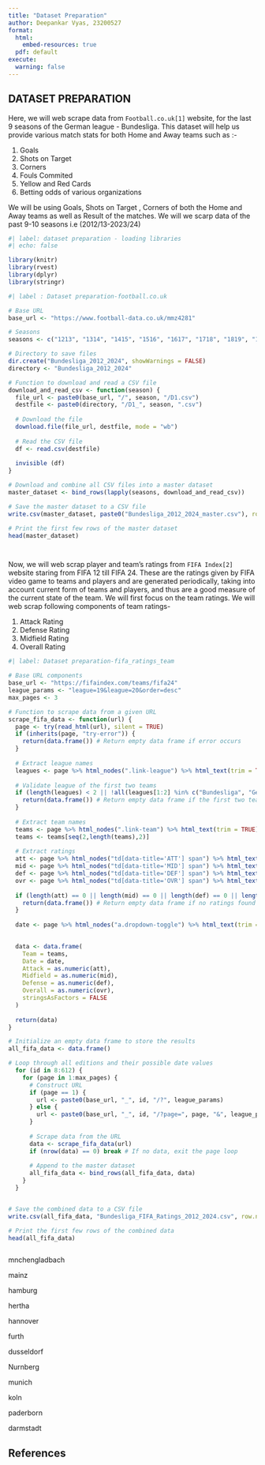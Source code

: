 ```yaml
---
title: "Dataset Preparation"
author: Deepankar Vyas, 23200527
format:
  html:
    embed-resources: true
  pdf: default
execute: 
  warning: false
---
```


## DATASET PREPARATION

Here, we will web scrape data from `Football.co.uk[1]` website, for the last 9 seasons of the German league - Bundesliga. This dataset will help us provide various match stats for both Home and Away teams such as :-

1.  Goals
2.  Shots on Target
3.   Corners
4.  Fouls Commited
5.  Yellow and Red Cards
6.  Betting odds of various organizations

We will be using Goals, Shots on Target , Corners of both the Home and Away teams as well as Result of the matches. We will we scarp data of the past 9-10 seasons i.e (2012/13-2023/24)

```r
#| label: dataset preparation - loading libraries
#| echo: false

library(knitr)
library(rvest)
library(dplyr)
library(stringr)

```

```r
#| label : Dataset preparation-football.co.uk

# Base URL
base_url <- "https://www.football-data.co.uk/mmz4281"

# Seasons
seasons <- c("1213", "1314", "1415", "1516", "1617", "1718", "1819", "1920", "2021", "2122", "2223", "2324")

# Directory to save files
dir.create("Bundesliga_2012_2024", showWarnings = FALSE)
directory <- "Bundesliga_2012_2024"

# Function to download and read a CSV file
download_and_read_csv <- function(season) {
  file_url <- paste0(base_url, "/", season, "/D1.csv")
  destfile <- paste0(directory, "/D1_", season, ".csv")
  
  # Download the file
  download.file(file_url, destfile, mode = "wb")
  
  # Read the CSV file
  df <- read.csv(destfile)
  
  invisible (df)
}

# Download and combine all CSV files into a master dataset
master_dataset <- bind_rows(lapply(seasons, download_and_read_csv))

# Save the master dataset to a CSV file
write.csv(master_dataset, paste0("Bundesliga_2012_2024_master.csv"), row.names = FALSE)

# Print the first few rows of the master dataset
head(master_dataset)




```

Now, we will web scrap player and team's ratings from `FIFA Index[2]` website staring from FIFA 12 till FIFA 24. These are the ratings given by FIFA video game to teams and players and are generated periodically, taking into account current form of teams and players, and thus are a good measure of the current state of the team. We will first focus on the team ratings. We will web scrap following components of team ratings-

1.  Attack Rating
2.  Defense Rating
3.  Midfield Rating
4.  Overall Rating

```r
#| label: Dataset preparation-fifa_ratings_team

# Base URL components
base_url <- "https://fifaindex.com/teams/fifa24"
league_params <- "league=19&league=20&order=desc"
max_pages <- 3

# Function to scrape data from a given URL
scrape_fifa_data <- function(url) {
  page <- try(read_html(url), silent = TRUE)
  if (inherits(page, "try-error")) {
    return(data.frame()) # Return empty data frame if error occurs
  }
  
  # Extract league names
  leagues <- page %>% html_nodes(".link-league") %>% html_text(trim = TRUE)
  
  # Validate league of the first two teams
  if (length(leagues) < 2 || !all(leagues[1:2] %in% c("Bundesliga", "Germany 1. Bundesliga (1)"))) {
    return(data.frame()) # Return empty data frame if the first two teams' leagues are not Bundesliga
  }
  
  # Extract team names
  teams <- page %>% html_nodes(".link-team") %>% html_text(trim = TRUE)
  teams <- teams[seq(2,length(teams),2)]
  
  # Extract ratings
  att <- page %>% html_nodes("td[data-title='ATT'] span") %>% html_text(trim = TRUE)
  mid <- page %>% html_nodes("td[data-title='MID'] span") %>% html_text(trim = TRUE)
  def <- page %>% html_nodes("td[data-title='DEF'] span") %>% html_text(trim = TRUE)
  ovr <- page %>% html_nodes("td[data-title='OVR'] span") %>% html_text(trim = TRUE)
  
  if (length(att) == 0 || length(mid) == 0 || length(def) == 0 || length(ovr) == 0) {
    return(data.frame()) # Return empty data frame if no ratings found
  }
  
  date <- page %>% html_nodes("a.dropdown-toggle") %>% html_text(trim = TRUE) %>% .[6]

  
  data <- data.frame(
    Team = teams,
    Date = date,
    Attack = as.numeric(att),
    Midfield = as.numeric(mid),
    Defense = as.numeric(def),
    Overall = as.numeric(ovr),
    stringsAsFactors = FALSE
  )
  
  return(data)
}

# Initialize an empty data frame to store the results
all_fifa_data <- data.frame()

# Loop through all editions and their possible date values
  for (id in 8:612) {
    for (page in 1:max_pages) {
      # Construct URL
      if (page == 1) {
        url <- paste0(base_url, "_", id, "/?", league_params)
      } else {
        url <- paste0(base_url, "_", id, "/?page=", page, "&", league_params)
      }
      
      # Scrape data from the URL
      data <- scrape_fifa_data(url)
      if (nrow(data) == 0) break # If no data, exit the page loop
      
      # Append to the master dataset
      all_fifa_data <- bind_rows(all_fifa_data, data)
    }
  }


# Save the combined data to a CSV file
write.csv(all_fifa_data, "Bundesliga_FIFA_Ratings_2012_2024.csv", row.names = FALSE)

# Print the first few rows of the combined data
head(all_fifa_data)



```

mnchengladbach


mainz


hamburg


hertha


hannover


furth


dusseldorf


Nurnberg


munich


koln


paderborn


darmstadt

## References
